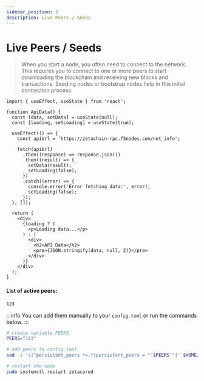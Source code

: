 ```yaml
---
sidebar_position: 3
description: Live Peers / Seeds
---
```


# Live Peers / Seeds

> When you start a node, you often need to connect to the network. This requires you to connect to one or more peers to start downloading the blockchain and receiving new blocks and transactions. Seeding nodes or bootstrap nodes help in this initial connection process.

````mdx-code-block
import { useEffect, useState } from 'react';

function ApiData() {
  const [data, setData] = useState(null);
  const [loading, setLoading] = useState(true);

  useEffect(() => {
    const apiUrl = 'https://zetachain-rpc.f5nodes.com/net_info';

    fetch(apiUrl)
      .then((response) => response.json())
      .then((result) => {
        setData(result);
        setLoading(false);
      })
      .catch((error) => {
        console.error('Error fetching data:', error);
        setLoading(false);
      });
  }, []);

  return (
    <div>
      {loading ? (
        <p>Loading data...</p>
      ) : (
        <div>
          <h2>API Data</h2>
          <pre>{JSON.stringify(data, null, 2)}</pre>
        </div>
      )}
    </div>
  );
}
````

#### List of active peers:
```bash
123
```

:::info
You can add them manually to your `config.toml` or run the commands below.
:::
```bash
# create variable PEERS
PEERS="123"

# add peers to config.toml
sed -i 's|^persistent_peers *=.*|persistent_peers = "'$PEERS'"|' $HOME/.zetacored/config/config.toml

# restart the node
sudo systemctl restart zetacored
```
